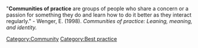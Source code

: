 "'''Communities of practice''' are groups of people who share a concern or a passion for something they do and learn how to do it better as they interact regularly." - Wenger, E. (1998). ''Communities of practice: Leaning, meaning, and identity.''

{{stub}}

[[Category:Community]]
[[Category:Best practice]]
